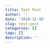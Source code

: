```yaml
---
title: Test Post
author: ''
date: '2020-12-10'
slug: test-post
categories: []
tags: []
description: ''
---
```

